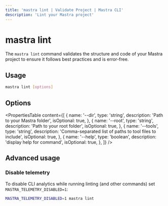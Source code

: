 ```yaml
---
title: 'mastra lint | Validate Project | Mastra CLI'
description: 'Lint your Mastra project'
---
```


# mastra lint

The `mastra lint` command validates the structure and code of your Mastra project to ensure it follows best practices and is error-free.

## Usage

```bash
mastra lint [options]
```

## Options

<PropertiesTable
  content={[
    {
      name: '--dir',
      type: 'string',
      description: 'Path to your Mastra folder',
      isOptional: true,
    },
    {
      name: '--root',
      type: 'string',
      description: 'Path to your root folder',
      isOptional: true,
    },
    {
      name: '--tools',
      type: 'string',
      description: 'Comma-separated list of paths to tool files to include',
      isOptional: true,
    },
    {
      name: '--help',
      type: 'boolean',
      description: 'display help for command',
      isOptional: true,
    },
  ]}
/>

## Advanced usage

### Disable telemetry

To disable CLI analytics while running linting (and other commands) set
`MASTRA_TELEMETRY_DISABLED=1`:

```bash copy
MASTRA_TELEMETRY_DISABLED=1 mastra lint
```
